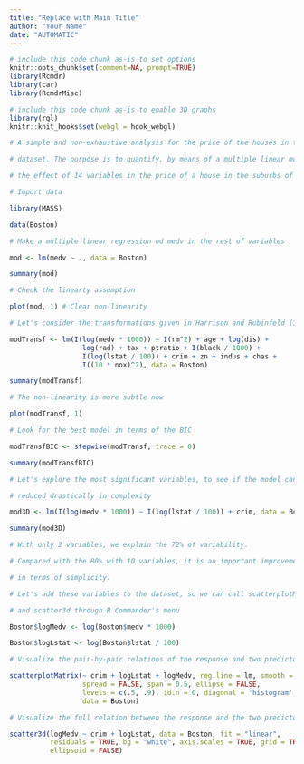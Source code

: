 ```yaml
---
title: "Replace with Main Title"
author: "Your Name"
date: "AUTOMATIC"
---
```



```r
# include this code chunk as-is to set options
knitr::opts_chunk$set(comment=NA, prompt=TRUE)
library(Rcmdr)
library(car)
library(RcmdrMisc)
```


```r
# include this code chunk as-is to enable 3D graphs
library(rgl)
knitr::knit_hooks$set(webgl = hook_webgl)
```


```r
# A simple and non-exhaustive analysis for the price of the houses in the Boston
```


```r
# dataset. The purpose is to quantify, by means of a multiple linear model,
```


```r
# the effect of 14 variables in the price of a house in the suburbs of Boston.
```


```r
# Import data
```


```r
library(MASS)
```


```r
data(Boston)
```


```r
# Make a multiple linear regression od medv in the rest of variables
```


```r
mod <- lm(medv ~ ., data = Boston)
```


```r
summary(mod)
```


```r
# Check the linearty assumption
```


```r
plot(mod, 1) # Clear non-linearity
```


```r
# Let's consider the transformations given in Harrison and Rubinfeld (1978)
```


```r
modTransf <- lm(I(log(medv * 1000)) ~ I(rm^2) + age + log(dis) +
                  log(rad) + tax + ptratio + I(black / 1000) +
                  I(log(lstat / 100)) + crim + zn + indus + chas +
                  I((10 * nox)^2), data = Boston)
```


```r
summary(modTransf)
```


```r
# The non-linearity is more subtle now
```


```r
plot(modTransf, 1)
```


```r
# Look for the best model in terms of the BIC
```


```r
modTransfBIC <- stepwise(modTransf, trace = 0)
```


```r
summary(modTransfBIC)
```


```r
# Let's explore the most significant variables, to see if the model can be
```


```r
# reduced drastically in complexity
```


```r
mod3D <- lm(I(log(medv * 1000)) ~ I(log(lstat / 100)) + crim, data = Boston)
```


```r
summary(mod3D)
```


```r
# With only 2 variables, we explain the 72% of variability.
```


```r
# Compared with the 80% with 10 variables, it is an important improvement
```


```r
# in terms of simplicity.
```


```r
# Let's add these variables to the dataset, so we can call scatterplotMatrix
```


```r
# and scatter3d through R Commander's menu
```


```r
Boston$logMedv <- log(Boston$medv * 1000)
```


```r
Boston$logLstat <- log(Boston$lstat / 100)
```


```r
# Visualize the pair-by-pair relations of the response and two predictors
```


```r
scatterplotMatrix(~ crim + logLstat + logMedv, reg.line = lm, smooth = FALSE,
                  spread = FALSE, span = 0.5, ellipse = FALSE,
                  levels = c(.5, .9), id.n = 0, diagonal = 'histogram',
                  data = Boston)
```


```r
# Visualize the full relation between the response and the two predictors
```


```r
scatter3d(logMedv ~ crim + logLstat, data = Boston, fit = "linear",
          residuals = TRUE, bg = "white", axis.scales = TRUE, grid = TRUE,
          ellipsoid = FALSE)
```


